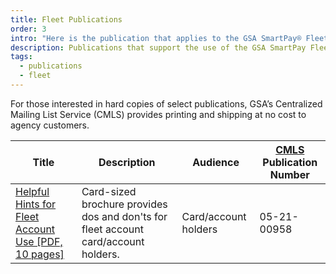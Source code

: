 ```yaml
---
title: Fleet Publications
order: 3
intro: "Here is the publication that applies to the GSA SmartPay® Fleet business line."
description: Publications that support the use of the GSA SmartPay Fleet account
tags:
  - publications
  - fleet
---
```

For those interested in hard copies of select publications, GSA’s Centralized Mailing List Service (CMLS) provides printing and shipping at no cost to agency customers.


| Title                            | Description       | Audience        | [CMLS](https://www.gsa.gov/about-us/organization/federal-acquisition-service/customer-and-stakeholder-engagement/customer-marketing-library-service-cmls) Publication Number  |
| ---------------------------------| ------------------| ----------------| -------------------------|
|[Helpful Hints for Fleet Account Use [PDF, 10 pages]](/files/publications/publications-helpful-hints-for-fleet.pdf)|Card-sized brochure provides dos and don'ts for fleet account card/account holders.|Card/account holders|05-21-00958|
